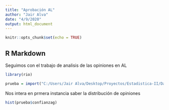 ```yaml
---
title: "Aprobación AL"
author: "Jair Alva"
date: "4/9/2020"
output: html_document
---
```


```r
knitr::opts_chunk$set(echo = TRUE)
```

## R Markdown

Seguimos con el trabajo de analisis de las opiniones en AL

```r
library(rio)

prueba = import("C:/Users/Jair Alva/Desktop/Proyectos/Estadistica-II/Data/prueba.xlsx")
```

Nos intera en prmera instancia saber la distribución de opiniones

```r
hist(prueba$confianzag)
```

